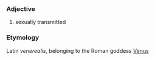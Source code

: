 ===Adjective===
#sexually transmitted

===Etymology===
Latin ''venerealis'', belonging to the Roman goddess [[Venus]]